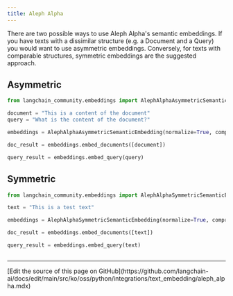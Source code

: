 ```yaml
---
title: Aleph Alpha
---
```


There are two possible ways to use Aleph Alpha's semantic embeddings. If you have texts with a dissimilar structure (e.g. a Document and a Query) you would want to use asymmetric embeddings. Conversely, for texts with comparable structures, symmetric embeddings are the suggested approach.

## Asymmetric

```python
from langchain_community.embeddings import AlephAlphaAsymmetricSemanticEmbedding
```

```python
document = "This is a content of the document"
query = "What is the content of the document?"
```

```python
embeddings = AlephAlphaAsymmetricSemanticEmbedding(normalize=True, compress_to_size=128)
```

```python
doc_result = embeddings.embed_documents([document])
```

```python
query_result = embeddings.embed_query(query)
```

## Symmetric

```python
from langchain_community.embeddings import AlephAlphaSymmetricSemanticEmbedding
```

```python
text = "This is a test text"
```

```python
embeddings = AlephAlphaSymmetricSemanticEmbedding(normalize=True, compress_to_size=128)
```

```python
doc_result = embeddings.embed_documents([text])
```

```python
query_result = embeddings.embed_query(text)
```

```python

```

---

<Callout icon="pen-to-square" iconType="regular">
  [Edit the source of this page on GitHub](https://github.com/langchain-ai/docs/edit/main/src/ko/oss/python/integrations/text_embedding/aleph_alpha.mdx)
</Callout>
